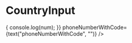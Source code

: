 
<Meta title="CountryInput" component={CountryInput} />

# CountryInput

<Preview>
  <Story name="Default">
    <CountryInput
      onSetPhoneNumber={(num) => { console.log(num); }}
      phoneNumberWithCode={text("phoneNumberWithCode", "")}
    />
  </Story>
</Preview>
